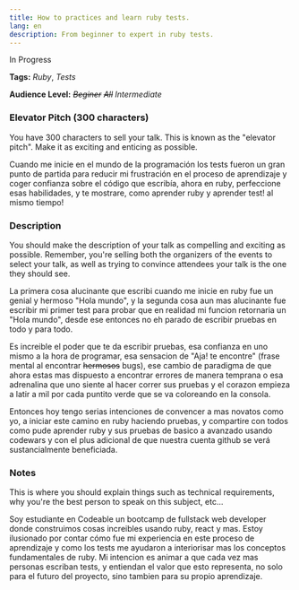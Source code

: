 ```yaml
---
title: How to practices and learn ruby tests.
lang: en
description: From beginner to expert in ruby tests.
---
```


<div css={{ color: "red", fontStyle: "italic", fontSize: "2em" }}>
  In Progress
</div>

**Tags:** _Ruby_, _Tests_

**Audience Level:** _~~Beginer~~_ _~~All~~_ _Intermediate_

### Elevator Pitch (300 characters)

<div css={{ color: "#888", fontStyle: "italic", fontSize: "0.8em" }}>
You have 300 characters to sell your talk. This is known as the "elevator pitch". Make it as exciting and enticing as possible.
</div>

Cuando me inicie en el mundo de la programación los tests fueron un gran punto de partida para reducir mi frustración en el proceso de aprendizaje y coger confianza sobre el código que escribía, ahora en ruby, perfeccione esas habilidades, y te mostrare, como aprender ruby y aprender test! al mismo tiempo!

### Description

<div css={{ color: "#888", fontStyle: "italic", fontSize: "0.8em" }}>
You should make the description of your talk as compelling and exciting as possible. Remember, you're selling both the organizers of the events to select your talk, as well as trying to convince attendees your talk is the one they should see.
</div>

La primera cosa alucinante que escribi cuando me inicie en ruby fue un genial y hermoso "Hola mundo", y la segunda cosa aun mas alucinante fue escribir mi primer test para probar que en realidad mi funcion retornaria un "Hola mundo", desde ese entonces no eh parado de escribir pruebas en todo y para todo.

Es increible el poder que te da escribir pruebas, esa confianza en uno mismo a la hora de programar, esa sensacion de "Aja! te encontre" (frase mental al encontrar ~~hermosos~~ bugs), ese cambio de paradigma de que ahora estas mas dispuesto a encontrar errores de manera temprana o esa adrenalina que uno siente al hacer correr sus pruebas y el corazon empieza a latir a mil por cada puntito verde que se va coloreando en la consola.

Entonces hoy tengo serias intenciones de convencer a mas novatos como yo, a iniciar este camino en ruby haciendo pruebas, y compartire con todos como pude aprender ruby y sus pruebas de basico a avanzado usando codewars y con el plus adicional de que nuestra cuenta github se verá sustancialmente beneficiada.

### Notes

<div css={{ color: "#888", fontStyle: "italic", fontSize: "0.8em" }}>
 This is where you should explain things such as technical requirements, why you're the best person to speak on this subject, etc...
</div>

Soy estudiante en Codeable un bootcamp de fullstack web developer donde construimos cosas increibles usando ruby, react y mas. Estoy ilusionado por contar cómo fue mi experiencia en este proceso de aprendizaje y como los tests me ayudaron a interiorisar mas los conceptos fundamentales de ruby. Mi intencion es animar a que cada vez mas personas escriban tests, y entiendan el valor que esto representa, no solo para el futuro del proyecto, sino tambien para su propio aprendizaje.
